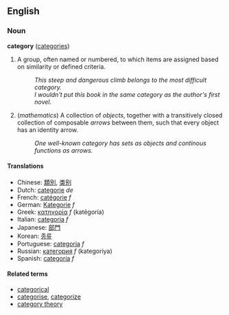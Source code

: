 ==English==
===Noun===
'''category''' ([[categories]])

# A group, often named or numbered, to which items are assigned based on similarity or defined criteria.
#: ''This steep and dangerous climb belongs to the most difficult category.''
#: ''I wouldn't put this book in the same category as the author's first novel.''
# (''mathematics'') A collection of ''objects'', together with a transitively closed collection of composable ''arrows'' between them, such that every object has an identity arrow.
#: ''One well-known category has sets as objects and continous functions as arrows.''

====Translations====
*Chinese: [[類別]], [[类别]]
*Dutch: [[categorie]] ''de''
*French: [[catégorie]] ''f''
*German: [[Kategorie]] ''f''
*Greek: [[κατηγορία]] ''f'' (katēgoría)
*Italian: [[categoria]] ''f''
*Japanese: [[部門]]
*Korean: [[종류]]
*Portuguese: [[categoria]] ''f''
*Russian: [[категория]] ''f'' (kategoriya)
*Spanish: [[categoría]] ''f''

====Related terms====
*[[categorical]]
*[[categorise]], [[categorize]]
*[[category theory]]